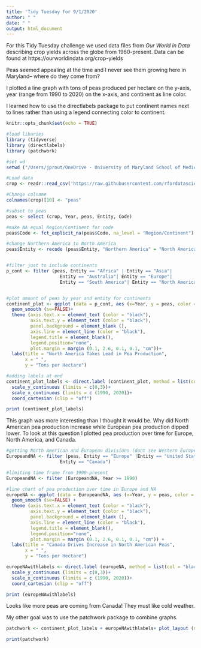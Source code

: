 ```yaml
---
title: 'Tidy Tuesday for 9/1/2020'
author: " "
date: " "
output: html_document
---
```


For this Tidy Tuesday challenge we used data files from *Our World in Data* describing crop yields across the globe from 1960-present.  Data can be found at https://ourworldindata.org/crop-yields

Peas seemed appealing at the time and I never see them growing here in Maryland-- where do they come from?

I plotted a line graph with tons of peas produced per hectare on the y-axis, year (range from 1990 to 2020) on the x-axis, and continent as line color.

I learned how to use the directlabels package to put continent names next to lines rather than using a legend connecting color to continent.

```r
knitr::opts_chunk$set(echo = TRUE)

#load libaries
library (tidyverse)
library (directlabels)
library (patchwork)

#set wd
setwd ("/Users/jprout/OneDrive - University of Maryland School of Medicine/R/TidyTues/crops")

#Load data
crop <- readr::read_csv('https://raw.githubusercontent.com/rfordatascience/tidytuesday/master/data/2020/2020-09-01/key_crop_yields.csv')

#Change colname 
colnames(crop)[10] <- "peas"

#subset to peas
peas <- select (crop, Year, peas, Entity, Code)

#make NA equal Region/Continent for code
peas$Code <- fct_explicit_na(peas$Code, na_level = "Region/Continent")

#change Northern America to North America
peas$Entity <- recode (peas$Entity, "Northern America" = "North America")


#filter just to include continents
p_cont <- filter (peas, Entity == "Africa" | Entity == "Asia"|
                    Entity == "Australia"| Entity == "Europe"|
                    Entity == "South America"| Entity == "North America")


#plot amount of peas by year and entity for continents
continent_plot <- ggplot (data = p_cont, aes (x=Year, y = peas, color = Entity)) + 
  geom_smooth (se=FALSE)+
  theme (axis.text.x = element_text (color = "black"), 
         axis.text.y = element_text (color = "black"),  
         panel.background = element_blank (),
         axis.line = element_line (color = "black"),
         legend.title = element_blank(), 
         legend.position="none",
         plot.margin = margin (0.1, 2.6, 0.1, 0.1, "cm"))+
  labs(title = "North America Takes Lead in Pea Production", 
       x = " ", 
       y = "Tons per Hectare")  

#adding labels at end
continent_plot_labels <- direct.label (continent_plot, method = list(col = "black", "last.bumpup")) +
  scale_y_continuous (limits = c(0,3))+
  scale_x_continuous (limits = c (1990, 2020))+
  coord_cartesian (clip = "off")

print (continent_plot_labels)

```



This graph was more interesting than I thought it would be.  Why did North American pea production increase while European pea production dipped lower.  To look at this question I plotted pea production over time for Europe, North America, and Canada.


```r
#getting North American and European divisions (dont see Western Europe)
EuropeandNA <- filter (peas, Entity == "Europe" |Entity == "United States"|
                    Entity == "Canada")

#limiting time frame from 1990-present
EuropeandNA <- filter (EuropeandNA, Year >= 1990)

#line chart of pea production over time in Europe and NA
europeNA <- ggplot (data = EuropeandNA, aes (x=Year, y = peas, color = Entity)) + 
  geom_smooth (se=FALSE) +
  theme (axis.text.x = element_text (color = "black"), 
         axis.text.y = element_text (color = "black"),  
         panel.background = element_blank (),
         axis.line = element_line (color = "black"),
         legend.title = element_blank(), 
         legend.position="none",
         plot.margin = margin (0.1, 2.6, 0.1, 0.1, "cm")) +
  labs(title = "Canada Drives Increase in North American Peas", 
       x = " ", 
       y = "Tons per Hectare") 

europeNAwithlabels <- direct.label (europeNA, method = list(col = "black", "last.bumpup")) +
  scale_y_continuous (limits = c(0,3))+
  scale_x_continuous (limits = c (1990, 2020))+
  coord_cartesian (clip = "off")

print (europeNAwithlabels)
```

Looks like more peas are coming from Canada!  They must like cold weather.

My other goal was to use the patchwork package to combine graphs.

```r
patchwork <- continent_plot_labels + europeNAwithlabels+ plot_layout (ncol = 1)

print(patchwork)
```

